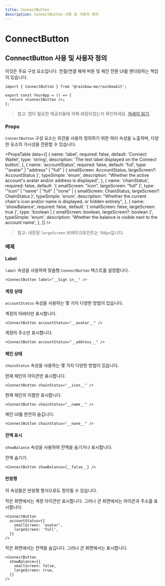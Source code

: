 ```yaml
---
title: ConnectButton
description: ConnectButton 사용 및 사용자 정의
---
```


# ConnectButton

## ConnectButton 사용 및 사용자 정의

이것은 주요 구성 요소입니다. 연결/연결 해제 버튼 및 체인 전환 UI를 렌더링하는 책임이 있습니다.

```tsx
import { ConnectButton } from '@rainbow-me/rainbowkit';

export const YourApp = () => {
  return <ConnectButton />;
};
```

> 참고: 앱이 필요한 제공자들에 의해 래핑되었는지 확인하세요. [자세히 읽기](/docs/installation#wrap-providers).

### Props

`ConnectButton` 구성 요소는 외관을 사용자 정의하기 위한 여러 속성을 노출하며, 다양한 요소의 가시성을 전환할 수 있습니다.

<PropsTable
  data={[
    {
      name: 'label',
      required: false,
      default: 'Connect Wallet',
      type: 'string',
      description: 'The text label displayed on the Connect button',
    },
    {
      name: 'accountStatus',
      required: false,
      default: 'full',
      type: '"avatar" | "address" | "full" | { smallScreen: AccountStatus, largeScreen?: AccountStatus }',
      typeSimple: 'enum',
      description:
        "Whether the active account's avatar and/or address is displayed",
    },
    {
      name: 'chainStatus',
      required: false,
      default: '{ smallScreen: "icon", largeScreen: "full" }',
      type: '"icon" | "name" | "full" | "none" | { smallScreen: ChainStatus, largeScreen?: ChainStatus }',
      typeSimple: 'enum',
      description:
        "Whether the current chain's icon and/or name is displayed, or hidden entirely",
    },
    {
      name: 'showBalance',
      required: false,
      default: '{ smallScreen: false, largeScreen: true }',
      type: 'boolean | { smallScreen: boolean, largeScreen?: boolean }',
      typeSimple: 'enum',
      description:
        'Whether the balance is visible next to the account name',
    },
  ]}
/>

> 참고: 내장된 `largeScreen` 브레이크포인트는 `768px`입니다.

### 예제

#### Label

`label` 속성을 사용하여 맞춤형 `ConnectButton` 텍스트를 설정합니다.

```tsx
<ConnectButton label="__Sign in__" />
```

#### 계정 상태

`accountStatus` 속성을 사용하는 몇 가지 다양한 방법이 있습니다.

계정의 아바타만 표시합니다.

```tsx
<ConnectButton accountStatus="__avatar__" />
```

계정의 주소만 표시합니다.

```tsx
<ConnectButton accountStatus="__address__" />
```

#### 체인 상태

`chainStatus` 속성을 사용하는 몇 가지 다양한 방법이 있습니다.

현재 체인의 아이콘만 표시합니다.

```tsx
<ConnectButton chainStatus="__icon__" />
```

현재 체인의 이름만 표시합니다.

```tsx
<ConnectButton chainStatus="__name__" />
```

체인 UI를 완전히 숨깁니다.

```tsx
<ConnectButton chainStatus="__none__" />
```

#### 잔액 표시

`showBalance` 속성을 사용하여 잔액을 숨기거나 표시합니다.

잔액 숨기기.

```tsx
<ConnectButton showBalance={__false__} />
```

#### 반응형

이 속성들은 반응형 형식으로도 정의될 수 있습니다.

작은 화면에서는 계정 아이콘만 표시합니다. 그러나 큰 화면에서는 아이콘과 주소를 표시합니다.

```tsx
<ConnectButton
  accountStatus={{
    smallScreen: 'avatar',
    largeScreen: 'full',
  }}
/>
```

작은 화면에서는 잔액을 숨깁니다. 그러나 큰 화면에서는 표시합니다.

```tsx
<ConnectButton
  showBalance={{
    smallScreen: false,
    largeScreen: true,
  }}
/>
```
